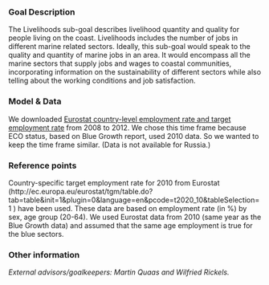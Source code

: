 ### Goal Description

The Livelihoods sub-goal describes livelihood quantity and quality for people living on the coast. Livelihoods includes the number of jobs in different marine related sectors. Ideally, this sub-goal would speak to the quality and quantity of marine jobs in an area. It would encompass all the marine sectors that supply jobs and wages to coastal communities, incorporating information on the sustainability of different sectors while also telling about the working conditions and job satisfaction. 

<!---
Due to a lack of sector-specific employment information, **for the BHI we used overall employment rate in the Baltic coastal regions to represent ocean-dependent livelihood.**  
--->

### Model & Data

We downloaded [Eurostat country-level employment rate and target employment rate](http://ec.europa.eu/eurostat/tgm/table.do?tab=table&init=1&plugin=0&language=en&pcode=t2020_10&tableSelection=1) from 2008 to 2012. We chose this time frame because ECO status, based on Blue Growth report, used 2010 data. So we wanted to keep the time frame similar. (Data is not available for Russia.)

### Reference points

Country-specific target employment rate for 2010 from Eurostat (http://ec.europa.eu/eurostat/tgm/table.do?tab=table&init=1&plugin=0&language=en&pcode=t2020_10&tableSelection=1 ) have been used. These data are based on employment rate (in %) by sex, age group (20-64). We used Eurostat data from 2010 (same year as the Blue Growth data) and assumed that the same age employment is true for the blue sectors.    

<!---
### Considerations for BHI 2.0

Regions 19, 22 , 30, and 33 have NA status and trend. 
Russian regions have NA status because no regional data (19,22,33)
Regions with no coast line have no status because not joined to a NUTS region (30)
--->

### Other information

*External advisors/goalkeepers: Martin Quaas and Wilfried Rickels.*
